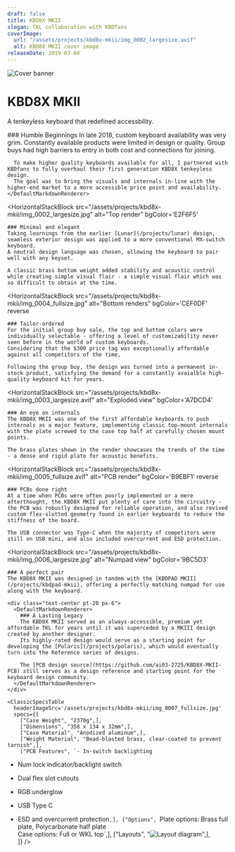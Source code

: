 ```yaml
---
draft: false
title: KBD8X MKII
slogan: TKL collaboration with KBDfans
coverImage:
  url: "/assets/projects/kbd8x-mkii/img_0002_largesize.avif"
  alt: KBD8X MKII cover image
releaseDate: 2019-03-08
---
```


<DefaultLayout title={frontmatter.title}>

  <div class="w-full h-[350px] overflow-hidden">
    <img src="/assets/projects/kbd8x-mkii/img_0009_largesize.avif" alt="Cover banner" class="object-cover w-full" />
  </div>

  <div class="text-center pt-20 pb-24">
    <h1 class="!font-['M_PLUS_Rounded_1c'] font-[300] text-[60px]">KBD8X MKII</h1>
    <p>A tenkeyless keyboard that redefined accessbility.</p>
  </div>

  <div class="bg-zinc-800 text-center py-28 px-6">
    <DefaultMarkdownRenderer invert>
      ### Humble Beginnings
      In late 2018, custom keyboard availability was very grim.  
      Constantly available products were limited in design or quality.  
      Group buys had high barriers to entry in both cost and connections for joining.  
        
      To make higher quality keyboards available for all, I partnered with KBDfans to fully overhaul their first generation KBD8X tenkeyless design.  
      The goal was to bring the visuals and internals in-line with the higher-end market to a more accessible price point and availability.
    </DefaultMarkdownRenderer>
  </div>

  <HorizontalStackBlock
    src="/assets/projects/kbd8x-mkii/img_0002_largesize.jpg" 
    alt="Top render"
    bgColor='E2F6F5'
  >
    ### Minimal and elegant
    Taking learnings from the earlier [Lunar](/projects/lunar) design, seamless exterior design was applied to a more conventional MX-switch keyboard.  
    A neutral design language was chosen, allowing the keyboard to pair well with any keyset.  

    A classic brass bottom weight added stability and acoustic control while creating simple visual flair - a simple visual flair which was so difficult to obtain at the time. 
  </HorizontalStackBlock>

  <HorizontalStackBlock
    src="/assets/projects/kbd8x-mkii/img_0004_fullsize.jpg"
    alt="Bottom renders"
    bgColor='CEF0DF'
    reverse
  >
    ### Tailor-ordered
    For the initial group buy sale, the top and bottom colors were individually selectable - offering a level of customizability never seen before in the world of custom keyboards.  
    Considering that the $300 price tag was exceptionally affordable against all competitors of the time, 

    Following the group buy, the design was turned into a permanent in-stock product, satisfying the demand for a constantly avaialble high-quality keyboard kit for years.
  </HorizontalStackBlock>

  <HorizontalStackBlock
    src="/assets/projects/kbd8x-mkii/img_0003_largesize.avif" 
    alt="Exploded view"
    bgColor='A7DCD4'
  >
    ### An eye on internals
    The KBD8X MKII was one of the first affordable keyboards to push internals as a major feature, implementing classic top-mount internals with the plate screwed to the case top half at carefully chosen mount points.  
    
    The brass plates shown in the render showcases the trends of the time - a dense and rigid plate for acoustic benefits.
  </HorizontalStackBlock>

  <HorizontalStackBlock
    src="/assets/projects/kbd8x-mkii/img_0005_fullsize.avif"
    alt="PCB render"
    bgColor='B9EBF1'
    reverse
  >
    ### PCBs done right
    At a time when PCBs were often poorly implemented or a mere afterthought, the KBD8X MKII put plenty of care into the circuitry - the PCB was robustly designed for reliable operation, and also revived custom flex-slotted geometry found in earlier keyboards to reduce the stiffness of the board.

    The USB connector was Type-C when the majority of competitors were still on USB mini, and also included overcurrent and ESD protection.  
  </HorizontalStackBlock>

  <HorizontalStackBlock
    src="/assets/projects/kbd8x-mkii/img_0006_largesize.jpg" 
    alt="Numpad view"
    bgColor='9BC5D3'
  >
    ### A perfect pair
    The KBD8X MKII was designed in tandem with the [KBDPAD MKII](/projects/kbdpad-mkii), offering a perfectly matching numpad for use along with the keyboard.  

  </HorizontalStackBlock>

  <div class="container mx-auto">

    <div class="text-center pt-20 px-6">
      <DefaultMarkdownRenderer>
        ### A Lasting Legacy
        The KBD8X MKII served as an always-accessible, premium yet affordable TKL for years until it was superceded by a MKIII design created by another designer.  
        Its highly-rated design would serve as a starting point for developing the [Polaris](/projects/polaris), which would eventually turn into the Reference series of designs.  

        The [PCB design source](https://github.com/ai03-2725/KBD8X-MKII-PCB) still serves as a design reference and starting point for the keyboard design community.
      </DefaultMarkdownRenderer>
    </div>

    <ClassicSpecsTable 
      headerImageSrc='/assets/projects/kbd8x-mkii/img_0007_fullsize.jpg' 
      specs={[
        ["Case Weight", "2370g",],
        ["Dimensions", "358 x 134 x 32mm",],
        ["Case Material", "Anodized aluminum",],
        ["Weight Material", "Bead-blasted brass, clear-coated to prevent tarnish",],
        ["PCB Features", `- In-switch backlighting
- Num lock indicator/backlight switch
- Dual flex slot cutouts
- RGB underglow
- USB Type C
- ESD and overcurrent protection`,],
        ["Options", `Plate options: Brass full plate, Polycarbonate half plate  
Case options: Full or WKL top`,],
        ["Layouts", "![Layout diagram](/assets/projects/kbd8x-mkii/img_0008_largesize.avif)",],        
    ]} />

    <ClassicResourcesTable project='kbd8x-mkii' />
  </div>
  
</DefaultLayout>